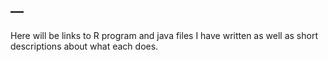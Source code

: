 ---
---
<link rel="stylesheet" href="styles.css" type="text/css">
Here will be links to R program and java files I have written as well as short descriptions about what each does.